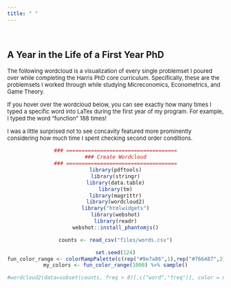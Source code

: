 ```yaml
---
title: " "
---
```


&nbsp;


## A Year in the Life of a First Year PhD
<font size="2"> The following wordcloud is a visualization of every single problemset I poured over while completing the Harris PhD core curriculum. Specifically, these are the problemsets I worked through while studying Micreconomics, Econometrics, and Game Theory.  

If you hover over the wordcloud below, you can see exactly how many times I typed a specific word into LaTex during the first year of my program. For example, I typed the word "function" 188 times!  

I was a little surprised not to see concavity featured more prominently considering how much time I spent checking second order conditions.
</font>

<center>
```r
### ====================================
### Create Wordcloud
### ====================================
library(pdftools)
library(stringr)
library(data.table)
library(tm)
library(magrittr)
library(wordcloud2)
library("htmlwidgets")
library(webshot)
library(readr)
webshot::install_phantomjs()

counts <- read_csv("files/words.csv")

set.seed(124)
fun_color_range <- colorRampPalette(c(rep("#9e7a86",1),rep("#766487",2),rep("#e0be79",2),rep("#497862",7)))
my_colors <- fun_color_range(1000) %>% sample()

#wordcloud2(data=subset(counts, freq > 8)[,c("word","freq")], color = my_colors, shape="circle")

```
</center>


